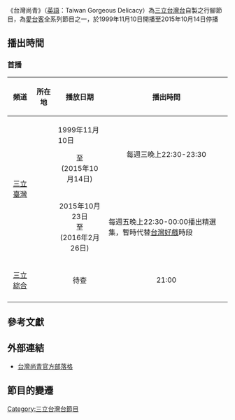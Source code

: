 {{expand|time=2016-11-18T01:23:12+00:00}}
{{unreferenced|time=2016-11-18T01:23:12+00:00}}
{{電視節目資訊框
| 名稱     = 台灣尚青
| 原名     = The Greenest Formosa/Taiwan Gorgeous Delicacy
| 圖片     = 
| 圖片說明 = 
| 類型     = 知識資訊
| 導演     = 
| 主持     =[[鄭志偉|鄭志偉]]、[[陳曉菁|陳曉菁]]
| 國家     = {{TWN}}
| 語言     = [[中華民國國語|國]][[臺灣話|臺語]]及其他語言<br>視情境而定（[[現代標準漢語|現代標準漢語]]）
| 字幕     = [[中文|中文]]
| 集數     = 
| 製作     = 
| 監製     = 
| 製作人   = 
| 執行製作 = 
| 外景      = 全世界各地(含{{TWN}})
| 製作公司  = [[三立電視|三立電視]]
| 圖像制式  = [[標準畫質電視|標準畫質電視]]、[[高畫質電視|高畫質電視]]
| 聲音制式  = [[立體聲|立體聲]]
| 旁白     =
| 標語     = 
| 每集長度 = 約60分（含[[廣告|廣告]]）一小時<br>約40分（不含預告與廣告）
| 頻道     = [[三立台灣台|三立臺灣]]   
| 電視台   = [[三立台灣台|三立臺灣]]
| 首播國家 = {{TWN}}
| 首播地區 = {{TWN}}
| 開始     = 1999年11月10日
| 結束     = 2015年10月14日
| 播出時間  = 每週三 22:30 - 23:30
| 官方網站 = 
| imdb_id  =  
}}
《台灣尚青》（[[英語|英語]]：Taiwan Gorgeous Delicacy）為[[三立台灣台|三立台灣台]]自製之行腳節目，為[[愛台客|愛台客]]全系列節目之一，於1999年11月10日開播至2015年10月14日停播

== 播出時間 ==
=== 首播 ===
{| class="wikitable"  
|-  
! 頻道 || 所在地 || 播放日期 || 播出時間
|- 
|rowspan=2|<center>[[三立台灣台|三立臺灣]]||rowspan=5|<center>{{TWN}}<center>||1999年11月10日<br/><center>至<br/>(2015年10月14日)<center>||<center> 每週三晚上22:30-23:30
|-
|<center>2015年10月23日<br>至<br>(2016年2月26日)||每週五晚上22:30-00:00播出精選集，暫時代替[[台灣好戲|台灣好戲]]時段
|-
|<center>[[三立綜合台|三立綜合]]||<center><center>待查<center>||<center>21:00
|-
|}

== 參考文獻 ==
{{reflist}}

== 外部連結 ==
* [http://blog.iset.com.tw/taiwantop/ 台灣尚青官方部落格] {{Wayback|url=http://blog.iset.com.tw/taiwantop/ |date=20210121212401 }}

== 節目的變遷 ==
{{電視節目的變遷
|電視台= {{TWN}} [[三立台灣台|三立台灣台]]
|播放檔次= 每週三 22:30 - 23:30<br>2014年5月17日-2015年10月17日原'''播出時間'''為'''每週六晚間22:00-23:00'''<br>'''從2015年10月21日起'''因'''台灣尚青'''停播 [[寶島神很大|寶島神很大]]'''播出時間'''改為'''每週三晚間22:30-23:30播出'''
|節目名稱= 台灣尚青<br/>（1999年11月10日－2015年10月14日）
|上一節目= 
|下一節目= [[寶島神很大|寶島神很大]] <br/> （2015年10月21日－）
|2播放檔次= 每週五 22:30 - 24:00
|2節目名稱= 台灣尚青精選<br/>（2015年10月23日－2016年2月26日）
|2上一節目= [[思慕的人_(電視劇)|思慕的人]]<br/>（2015年7月10日－2015年10月16日） 
|2下一節目= [[紫色大稻埕|紫色大稻埕]]<br/>（2016年3月4日-2016年7月29日）
}}

{{電視節目的變遷
|電視台= {{TWN}} [[三立戲劇台|三立戲劇台]]
|播放檔次= 每週五 22:30 - 24:00
|節目名稱= '''台灣尚青'''精選<br/>（2015年10月23日－2016年2月26日）
|上一節目= [[思慕的人_(電視劇)|思慕的人]]<br/>（2015年7月10日－2015年10月16日）
|下一節目= [[紫色大稻埕|紫色大稻埕]]<br/>（2016年3月4日-2016年7月29日）
}}

[[Category:三立台灣台節目|Category:三立台灣台節目]]